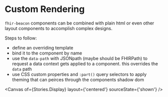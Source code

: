 

<Meta of={Stories} />

# Custom Rendering

`fhir-beacon` components can be combined with plain html or even other layout components to accomplish complex designs.

Steps to follow:
* define an overriding template
* bind it to the component by name
* use the `data-path` with JSONpath (maybe should be FHIRPath) to request a data context gets applied to a component. this overrides the `data` path
* use CSS custom properties and `:part()` query selectors to apply theming that can peirces through the components shadow dom

<Canvas of={Stories.Display} layout={'centered'} sourceState={'shown'} />
